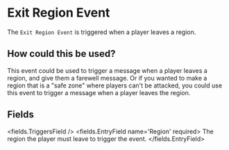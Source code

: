 
# Exit Region Event 

The `Exit Region Event` is triggered when a player leaves a region.

## How could this be used?

This event could be used to trigger a message when a player leaves a region, and give them a farewell message.
Or if you wanted to make a region that is a "safe zone" where players can't be attacked, you could use this event to trigger a message when a player leaves the region.


## Fields

<fields.TriggersField />
<fields.EntryField name='Region' required>
     The region the player must leave to trigger the event.
</fields.EntryField>

